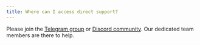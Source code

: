 ```yaml
---
title: Where can I access direct support?
---
```


Please join the [Telegram group](https://t.me/Portkey_Official_Group "") or [Discord community](https://discord.com/invite/EUBq3rHQhr ""). Our dedicated team members are there to help.
